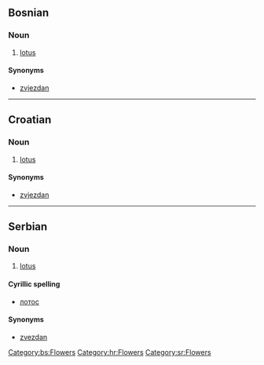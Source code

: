 ==Bosnian==
===Noun===
{{bs-noun|g=m|lotosi}}

# [[lotus]]

====Synonyms====
*[[zvjezdan]]

[[Category:bs:Flowers]]

----

==Croatian==
===Noun===
{{hr-noun|g=m|lotosi}}

# [[lotus]]

====Synonyms====
*[[zvjezdan]]

[[Category:hr:Flowers]]

----

==Serbian==
===Noun===
{{sr-noun|g=m|lotosi}}

# [[lotus]]

====Cyrillic spelling====
*[[лотос#Serbian|лотос]]

====Synonyms====
*[[zvezdan]]

[[Category:sr:Flowers]]